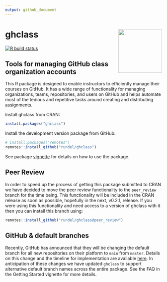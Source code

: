 ```yaml
---
output: github_document
---
```


# ghclass <img src='man/figures/logo.png' align="right" height="140" />

<!-- badges: start -->
[![R build status](https://github.com/rundel/ghclass/workflows/R-CMD-check/badge.svg)](https://github.com/rundel/ghclass/actions?query=workflow%3AR-CMD-check)
<!-- badges: end -->

## Tools for managing GitHub class organization accounts

This R package is designed to enable instructors to efficiently manage their courses on GitHub. It has a wide range of functionality for managing organizations, teams, repositories, and users on GitHub and helps automate most of the tedious and repetitive tasks around creating and distributing assignments.

Install ghclass from CRAN:

```r
install.packages("ghclass")
```

Install the development version package from GitHub:

``` r
# install.packages("remotes")
remotes::install_github("rundel/ghclass")
```

See package [vignette](https://rundel.github.io/ghclass/articles/articles/ghclass.html) for details on how to use the package.


## Peer Review

In order to speed up the process of getting this package submitted to CRAN we have decided to move the peer review functionality to the `peer_review` branch for the time being. This functionality will be included in the CRAN release as soon as possible, hopefully in the next, v0.2.1, release. If you were using this functionality and need access to a version of ghclass with it then you can install this branch using:

``` r
remotes::install_github("rundel/ghclass@peer_review")
```

## GitHub & default branches

Recently, GitHub has announced that they will be changing the default branch for all new repositories on their platform to `main` from `master`. Details on this change and the timeline for implementation are available [here](https://github.com/github/renaming). In anticipation of these changes we have updated `ghclass` to support alternative default branch names across the entire package. See the FAQ in the Getting Started vignette for more details.
